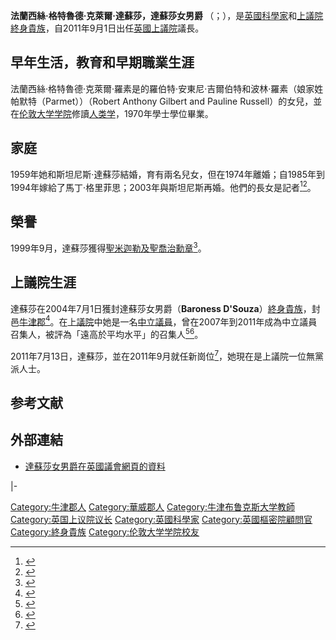 {{Expand|time=2015-05-14T06:56:04+00:00}}
{{请求翻译|time=2015-05-14T06:56:04+00:00}} 
{{noteTA
|T=zh-tw:杜淑珊女爵;zh-hk:達蘇莎女男爵;zh-cn:迪苏莎女男爵;
|G1= PoliticiansUK
|G2=人名
|1=zh-tw:杜淑珊;zh-hk:達蘇莎;zh-cn:迪苏莎;
|2=zh-tw:杜淑珊女爵;zh-hk:達蘇莎女男爵;zh-cn:迪苏莎女男爵;
|3=zh-tw:法蘭西絲;zh-cn:弗朗西丝;zh-hk:法蘭茜絲;
|4=zh-tw:潔如;zh-cn:格特鲁德;zh-hant:格特魯德;
|5=zh-tw:克萊兒;zh-cn:克莱尔;zh-hk:嘉露兒;zh-hant:克萊爾;
|6=zh-hant:羅素;zh-hans:拉塞尔;
}}
{{Infobox Officeholder
|honorific-prefix = [[可敬的|The Rt. Hon.]]
|name             = 達蘇莎女男爵阁下
|honorific-suffix = [[CMG|CMG]]、[[英國樞密院|PC]]
|image            = Baroness D’Souza of Wychwood (cropped).jpg
|office           = [[英國上議院|英國上議院]]議長
|monarch          = [[伊莉莎白二世|伊莉莎白二世]]
|term_start       = 2011年9月1日
|term_end         = 2016年8月31日
|predecessor      = {{le|海曼女男爵海倫·海曼|Helene Hayman, Baroness Hayman|海曼女男爵}}
|successor        = [[諾曼·福勒|諾曼·福勒男爵]]
|office2          = [[中立議員|中立議員]]召集人
|term_start2      = 2007年11月6日
|term_end2        = 2011年8月31日
|predecessor2     = {{link-en|霍頓男爵大衛·威廉遜|David Williamson, Baron Williamson of Horton|霍頓的威廉遜閣下}}
|successor2       = {{link-en|拉明男爵赫伯特·拉明|Herbert Laming, Baron Laming|拉明閣下}} 
|office3          = [[英國上議院|俗職議員]]
|term_start3      = 2004年7月1日
|term_end3        = 
|monarch3         = [[伊莉莎白二世|伊莉莎白二世]]
|nominator3       = [[貝理雅|貝理雅]]
|committees       = {{link-en|程序委員會 (上議院)|Procedure Committee (House of Lords)|程序委員會}}（2005年－）<br />{{link-en|內務委員會 (上議院)|House Committee (House of Lords)|內務委員會}}（2007年－）<br />{{link-en|遴選委員會 (上議院)|Committee of Selection (House of Lords)|遴選委員會}}、{{link-en|特權委員會|Committee for Privileges}}、{{link-en|聯絡委員會 (上議院)|Liaison Committee (House of Lords)|聯絡委員會}}、{{link-en|行政及工程事務委員會|Administration and Works Select Committee|行政及工程事務委員會}}（2007年－2011年）<ref name="ukparliament" />
| birth_date      = {{Birth date and age|df=yes|1944|4|18}}
| birth_place     = {{UK}}[[萨塞克斯郡|萨塞克斯郡]]
| death_date      =
| death_place     =
| birthname       = 法蘭西絲·格特魯德·克萊爾·羅素<br>Frances Gertrude Claire Russell
| nationality     = [[英國|英國]]
| party           = 無黨派人士（議長）
| otherparty      = [[中立議員|中立議員]]（至2011年）
| spouse          = 斯坦尼斯·約瑟夫·達蘇莎（Stanislaus Joseph D'Souza）<br />（1959年－1974年；2003年－）<br />馬丁·約翰·格里菲思（Martin John Griffiths）（1985年－1994年）
}}

'''法蘭西絲·格特魯德·克萊爾·達蘇莎，達蘇莎女男爵 {{post-nominals|country=GBR|CMG|PC}}'''（{{lang-en|'''Frances Gertrude Claire D'Souza, Baroness D'Souza <sub>CMG PC</sub>'''}}；{{bd|1944年|4月18日|||catIdx=D}}），是[[英國|英國]][[科學家|科學家]]和[[英國上議院|上議院]][[終身貴族|終身貴族]]，自2011年9月1日出任[[英國上議院|英國上議院]]議長。

==早年生活，教育和早期職業生涯==
法蘭西絲·格特魯德·克萊爾·羅素是的羅伯特·安東尼·吉爾伯特和波林·羅素（娘家姓帕默特（Parmet））（Robert Anthony Gilbert and Pauline Russell）的女兒，並在[[伦敦大学学院|伦敦大学学院]]修讀[[人类学|人类学]]，1970年學士學位畢業。

==家庭==
1959年她和斯坦尼斯·達蘇莎結婚，育有兩名兒女，但在1974年離婚；自1985年到1994年嫁給了馬丁·格里菲思；2003年與斯坦尼斯再婚。他們的長女是記者{{link-en|克麗斯塔·達蘇莎|Christa D'Souza}}<ref name="crossbench">{{cite web|url=http://www.crossbenchpeers.org.uk/convenors.html#dsouza|title=Convenors of the Crossbench Peers|accessdate=25 April 2015|publisher=The office of the [[Convenor_of_the_Crossbench_Peers|Convenor of the Crossbench Peers]]|deadurl=yes|archiveurl=https://web.archive.org/web/20150516013234/http://www.crossbenchpeers.org.uk/convenors.html#dsouza|archivedate=2015-05-16}}</ref><ref name="christa_telegraph">{{cite web|url=http://www.telegraph.co.uk/culture/4729990/My-parents-love-affair-comes-full-circle.html|title=My parents' love affair comes full circle|accessdate=25 April 2015|publisher=[[The_Daily_Telegraph|The Daily Telegraph]]|archive-date=2018-11-16|archive-url=https://web.archive.org/web/20181116001043/https://www.telegraph.co.uk/culture/4729990/My-parents-love-affair-comes-full-circle.html|dead-url=no}}</ref>。

==榮譽==
1999年9月，達蘇莎獲得[[聖米迦勒及聖喬治勳章|聖米迦勒及聖喬治勳章]]<ref>{{cite web|url=http://thepeerage.com/index_award_knight.htm|title=Index to British Orders|publisher=thePeerage.com|accessdate=9 September 2012|archive-date=2021-01-26|archive-url=https://web.archive.org/web/20210126004328/https://thepeerage.com/index_award_knight.htm|dead-url=no}}</ref>。

==上議院生涯==
達蘇莎在2004年7月1日獲封達蘇莎女男爵（'''Baroness D'Souza'''）[[終身貴族|終身貴族]]，封邑[[牛津郡|牛津郡]]<ref name="ukparliament">{{cite web|url=http://www.parliament.uk/biographies/lords/baroness-d%27souza/3709|title=Baroness D'Souza|publisher=[[UK_Parliament|UK Parliament]]|accessdate=6 July 2008|archive-date=2019-09-04|archive-url=https://web.archive.org/web/20190904092748/https://www.parliament.uk/biographies/lords/baroness-d%27souza/3709|dead-url=no}}</ref>。在[[英國上議院|上議院]]中她是一名[[中立議員|中立議員]]，曾在2007年到2011年成為中立議員召集人，被評為「遠高於平均水平」的召集人<ref name="crossbench">{{cite web|url=http://www.crossbenchpeers.org.uk/convenors.html#dsouza|title=Convenors of the Crossbench Peers|accessdate=25 April 2015|publisher=The office of the [[Convenor_of_the_Crossbench_Peers|Convenor of the Crossbench Peers]]|deadurl=yes|archiveurl=https://web.archive.org/web/20150516013234/http://www.crossbenchpeers.org.uk/convenors.html#dsouza|archivedate=2015-05-16}}</ref><ref name="twfy">{{cite web|url=http://www.theyworkforyou.com/peer/baroness_d%27souza|title=Baroness D'Souza|accessdate=6 July 2008|publisher=[[They_Work_For_You|They Work For You]]|archive-date=2013-05-12|archive-url=https://web.archive.org/web/20130512031904/http://www.theyworkforyou.com/peer/baroness_d%27souza|dead-url=no}}</ref>。 

2011年7月13日，達蘇莎{{link-en|2011年英國上議院議長選舉|Lord Speaker election, 2011|當選上議院議長}}，並在2011年9月就任新崗位<ref>{{cite news|url=http://www.bbc.co.uk/news/uk-politics-14190737|title=Baroness D'Souza elected new Lords Speaker|date=18 July 2011|accessdate=23 July 2011|newspaper=[[BBC_News|BBC News]]|archive-date=2021-03-23|archive-url=https://web.archive.org/web/20210323204317/https://www.bbc.co.uk/news/uk-politics-14190737|dead-url=no}}</ref>，她現在是上議院一位無黨派人士。

==参考文献==
{{reflist}}

==外部連結==
{{Commonscat|Frances D'Souza, Baroness D'Souza|達蘇莎女男爵法蘭西絲·達蘇莎}}
*[http://www.parliament.uk/biographies/lords/baroness-d%27souza/3709 達蘇莎女男爵在英國議會網頁的資料] {{Wayback|url=http://www.parliament.uk/biographies/lords/baroness-d%27souza/3709 |date=20190904092748 }}

{{s-start}}
{{s-par|uk}}
{{s-bef|before={{link-en|霍頓男爵大衛·威廉遜|David Williamson, Baron Williamson of Horton|霍頓的威廉遜閣下}}}} 
{{s-ttl|title=[[中立議員|中立議員]]召集人|years=2007年－2011年}}
{{s-aft|after={{link-en|拉明男爵赫伯特·拉明|Herbert Laming, Baron Laming|拉明閣下}}}}
|-
{{s-bef|before = {{link-en|海曼女男爵海倫·海曼|Helene Hayman, Baroness Hayman|海曼女男爵}}}}
{{s-ttl|title=[[英國上議院|英國上議院]]議長|years=2011年－2016年}}
{{s-aft|after=[[諾曼·福勒|福勒勳爵]]}}
{{s-end}}

{{Authority control}}
{{DEFAULTSORT:Dsouza, Frances Dsouza, Baroness}}
[[Category:牛津郡人|Category:牛津郡人]]
[[Category:華威郡人|Category:華威郡人]]
[[Category:牛津布鲁克斯大学教師|Category:牛津布鲁克斯大学教師]]
[[Category:英国上议院议长|Category:英国上议院议长]]
[[Category:英國科學家|Category:英國科學家]]
[[Category:英國樞密院顧問官|Category:英國樞密院顧問官]]
[[Category:終身貴族|Category:終身貴族]]
[[Category:伦敦大学学院校友|Category:伦敦大学学院校友]]